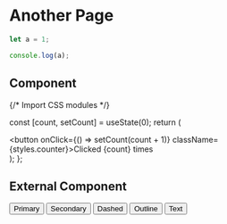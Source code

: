 # Another Page

```js filename="demo.js" {3} copy
let a = 1;

console.log(a);
```

## Component


{/* Import CSS modules */}

  const [count, setCount] = useState(0);
  return (
    <div>
      <button onClick={() => setCount(count + 1)} className={styles.counter}>Clicked {count} times</button>
    </div>
  );
};

<Counter/>

## External Component


<Counters />


 <Divider />
 <Space size='large'>
      <Button type='primary'>Primary</Button>
      <Button type='secondary'>Secondary</Button>
      <Button type='dashed'>Dashed</Button>
      <Button type='outline'>Outline</Button>
      <Button type='text'>Text</Button>
    </Space>
